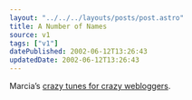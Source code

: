 ```yaml
---
layout: "../../../layouts/posts/post.astro"
title: A Number of Names
source: v1
tags: ["v1"]
datePublished: 2002-06-12T13:26:43
updatedDate: 2002-06-12T13:26:43
---
```


Marcia&#8217;s [crazy tunes for crazy webloggers][1].

[1]: http://www.dutchbint.org/xl.php?2002/06/05.php
